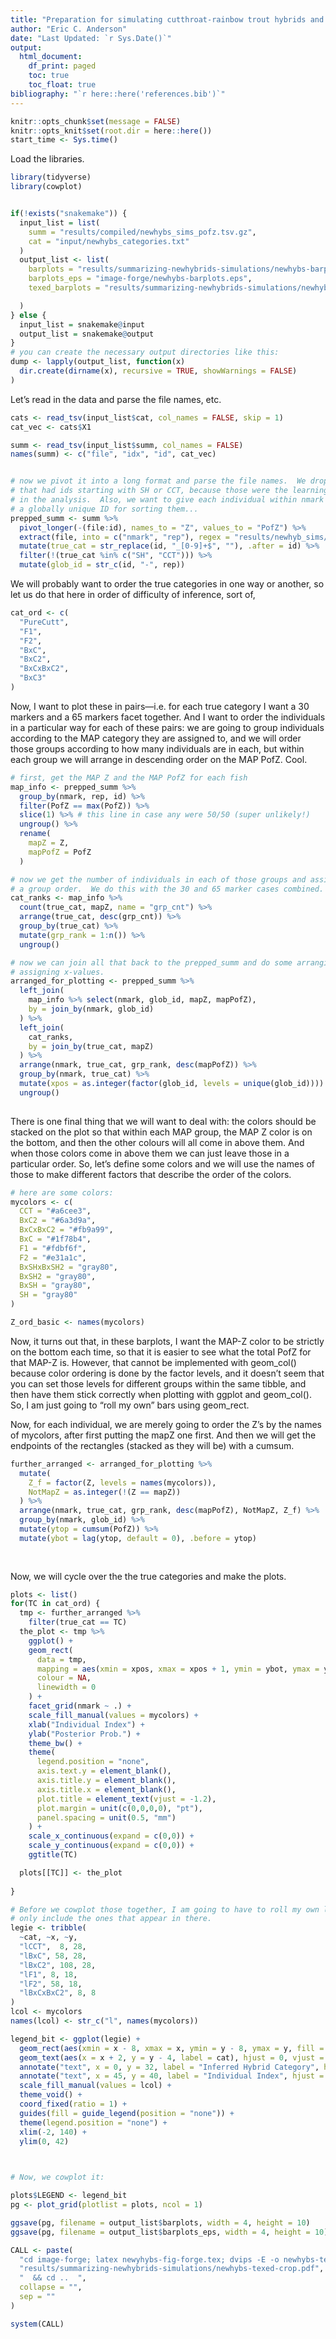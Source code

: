 ```yaml
---
title: "Preparation for simulating cutthroat-rainbow trout hybrids and passing them to NewHybrids"
author: "Eric C. Anderson"
date: "Last Updated: `r Sys.Date()`"
output:
  html_document:
    df_print: paged
    toc: true
    toc_float: true
bibliography: "`r here::here('references.bib')`"
---
```


```r
knitr::opts_chunk$set(message = FALSE)
knitr::opts_knit$set(root.dir = here::here())
start_time <- Sys.time()
```


Load the libraries.
```r
library(tidyverse)
library(cowplot)


if(!exists("snakemake")) {
  input_list = list(
    summ = "results/compiled/newhybs_sims_pofz.tsv.gz",
    cat = "input/newhybs_categories.txt"
  )
  output_list <- list(
    barplots = "results/summarizing-newhybrids-simulations/newhybs-barplots.pdf",
    barplots_eps = "image-forge/newhybs-barplots.eps",
    texed_barplots = "results/summarizing-newhybrids-simulations/newhybs-texed-crop.pdf"  # this is the one that gets used in the paper!

  )
} else {
  input_list = snakemake@input
  output_list = snakemake@output
}
# you can create the necessary output directories like this:
dump <- lapply(output_list, function(x)
  dir.create(dirname(x), recursive = TRUE, showWarnings = FALSE)
)

```


Let's read in the data and parse the file names, etc.
```r
cats <- read_tsv(input_list$cat, col_names = FALSE, skip = 1)
cat_vec <- cats$X1

summ <- read_tsv(input_list$summ, col_names = FALSE)
names(summ) <- c("file", "idx", "id", cat_vec)


# now we pivot it into a long format and parse the file names.  We drop the ones
# that had ids starting with SH or CCT, because those were the learning samples
# in the analysis.  Also, we want to give each individual within nmark values
# a globally unique ID for sorting them...
prepped_summ <- summ %>%
  pivot_longer(-(file:id), names_to = "Z", values_to = "PofZ") %>%
  extract(file, into = c("nmark", "rep"), regex = "results/newhyb_sims/markers_([0-9]+)-rep_([0-9]+)/aa-PofZ.txt", convert = TRUE) %>%
  mutate(true_cat = str_replace(id, "_[0-9]+$", ""), .after = id) %>%
  filter(!(true_cat %in% c("SH", "CCT"))) %>%
  mutate(glob_id = str_c(id, "-", rep))

```

We will probably want to order the true categories in one way or another, so let us do that here in
order of difficulty of inference, sort of,
```r
cat_ord <- c(
  "PureCutt",
  "F1",
  "F2",
  "BxC",
  "BxC2",
  "BxCxBxC2",
  "BxC3"
)

```

Now, I want to plot these in pairs---i.e. for each true category I want a 30 markers and a 65 markers
facet together.  And I want to order the individuals in a particular way for each of these pairs:
we are going to group individuals according to the MAP category they are assigned to, and we will
order those groups according to how many individuals are in each, but within each group we will arrange
in descending order on the MAP PofZ.  Cool.
```r
# first, get the MAP Z and the MAP PofZ for each fish
map_info <- prepped_summ %>%
  group_by(nmark, rep, id) %>%
  filter(PofZ == max(PofZ)) %>%
  slice(1) %>% # this line in case any were 50/50 (super unlikely!)
  ungroup() %>%
  rename(
    mapZ = Z,
    mapPofZ = PofZ
  )

# now we get the number of individuals in each of those groups and assign them
# a group order.  We do this with the 30 and 65 marker cases combined.
cat_ranks <- map_info %>%
  count(true_cat, mapZ, name = "grp_cnt") %>%
  arrange(true_cat, desc(grp_cnt)) %>%
  group_by(true_cat) %>%
  mutate(grp_rank = 1:n()) %>%
  ungroup()

# now we can join all that back to the prepped_summ and do some arranging and then
# assigning x-values.  
arranged_for_plotting <- prepped_summ %>%
  left_join(
    map_info %>% select(nmark, glob_id, mapZ, mapPofZ), 
    by = join_by(nmark, glob_id)
  ) %>%
  left_join(
    cat_ranks,
    by = join_by(true_cat, mapZ)
  ) %>%
  arrange(nmark, true_cat, grp_rank, desc(mapPofZ)) %>%
  group_by(nmark, true_cat) %>%
  mutate(xpos = as.integer(factor(glob_id, levels = unique(glob_id)))) %>%
  ungroup()
  
```

There is one final thing that we will want to deal with: the colors should be stacked
on the plot so that within each MAP group, the MAP Z color is on the bottom, and then
the other colours will all come in above them.  And when those colors come in above them
we can just leave those in a particular order.  So, let's define some colors and we will
use the names of those to make different factors that describe the order of the colors.

```r

# here are some colors:
mycolors <- c(
  CCT = "#a6cee3", 
  BxC2 = "#6a3d9a",
  BxCxBxC2 = "#fb9a99",
  BxC = "#1f78b4",
  F1 = "#fdbf6f", 
  F2 = "#e31a1c",
  BxSHxBxSH2 = "gray80",
  BxSH2 = "gray80",
  BxSH = "gray80", 
  SH = "gray80"
)

Z_ord_basic <- names(mycolors)
```

Now, it turns out that, in these barplots, I want the MAP-Z color to be strictly on the bottom
each time, so that it is easier to see what the total PofZ for that MAP-Z is.  However,
that cannot be implemented with geom_col() because color ordering is done by the
factor levels, and it doesn't seem that you can set those levels for different
groups within the same tibble, and then have them stick correctly when plotting with
ggplot and geom_col().  So, I am just going to "roll my own" bars using geom_rect.

Now, for each individual, we are merely going to order the Z's by the names of mycolors,
after first putting the mapZ one first. And then we will get the endpoints of the rectangles
(stacked as they will be) with a cumsum.
```r
further_arranged <- arranged_for_plotting %>%
  mutate(
    Z_f = factor(Z, levels = names(mycolors)),
    NotMapZ = as.integer(!(Z == mapZ))
  ) %>%
  arrange(nmark, true_cat, grp_rank, desc(mapPofZ), NotMapZ, Z_f) %>%
  group_by(nmark, glob_id) %>%
  mutate(ytop = cumsum(PofZ)) %>%
  mutate(ybot = lag(ytop, default = 0), .before = ytop)
  
  
```



Now, we will cycle over the the true categories and make the plots.  

```r
plots <- list()
for(TC in cat_ord) {
  tmp <- further_arranged %>%
    filter(true_cat == TC)
  the_plot <- tmp %>%
    ggplot() +
    geom_rect(
      data = tmp,
      mapping = aes(xmin = xpos, xmax = xpos + 1, ymin = ybot, ymax = ytop, fill = Z_f),
      colour = NA,
      linewidth = 0
    ) +
    facet_grid(nmark ~ .) +
    scale_fill_manual(values = mycolors) +
    xlab("Individual Index") +
    ylab("Posterior Prob.") +
    theme_bw() +
    theme(
      legend.position = "none", 
      axis.text.y = element_blank(),
      axis.title.y = element_blank(),
      axis.title.x = element_blank(),
      plot.title = element_text(vjust = -1.2),
      plot.margin = unit(c(0,0,0,0), "pt"),
      panel.spacing = unit(0.5, "mm")
    ) +
    scale_x_continuous(expand = c(0,0)) +
    scale_y_continuous(expand = c(0,0)) +
    ggtitle(TC) 

  plots[[TC]] <- the_plot
    
}

# Before we cowplot those together, I am going to have to roll my own legend.  I will
# only include the ones that appear in there.
legie <- tribble( 
  ~cat, ~x, ~y,
  "lCCT",  8, 28,
  "lBxC", 58, 28,
  "lBxC2", 108, 28,
  "lF1", 8, 18,
  "lF2", 58, 18,
  "lBxCxBxC2", 8, 8
)
lcol <- mycolors
names(lcol) <- str_c("l", names(mycolors))

legend_bit <- ggplot(legie) +
  geom_rect(aes(xmin = x - 8, xmax = x, ymin = y - 8, ymax = y, fill = cat), colour = "black") +
  geom_text(aes(x = x + 2, y = y - 4, label = cat), hjust = 0, vjust = 0.5) +
  annotate("text", x = 0, y = 32, label = "Inferred Hybrid Category", hjust = 0, vjust = 0.5) +
  annotate("text", x = 45, y = 40, label = "Individual Index", hjust = 0.5, vjust = 0) +
  scale_fill_manual(values = lcol) +
  theme_void() +
  coord_fixed(ratio = 1) +
  guides(fill = guide_legend(position = "none")) +
  theme(legend.position = "none") +
  xlim(-2, 140) +
  ylim(0, 42)
  


# Now, we cowplot it:

plots$LEGEND <- legend_bit
pg <- plot_grid(plotlist = plots, ncol = 1)

ggsave(pg, filename = output_list$barplots, width = 4, height = 10)
ggsave(pg, filename = output_list$barplots_eps, width = 4, height = 10)

CALL <- paste(
  "cd image-forge; latex newyhybs-fig-forge.tex; dvips -E -o newhybs-texed.ps newyhybs-fig-forge.dvi; ps2pdf newhybs-texed.ps; pdfcrop newhybs-texed.pdf && cp newhybs-texed-crop.pdf ../",
  "results/summarizing-newhybrids-simulations/newhybs-texed-crop.pdf",
  "  && cd ..  ",
  collapse = "",
  sep = ""
)

system(CALL)

```